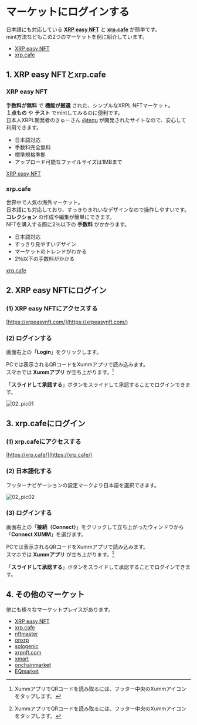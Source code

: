 # マーケットにログインする

日本語にも対応している **[XRP easy NFT](https://xrpeasynft.com/)** と **[xrp.cafe](https://xrp.cafe/)** が簡単です。  
mint方法などもこの2つのマーケットを例に紹介しています。

- [XRP easy NFT](https://xrpeasynft.com/)
- [xrp.cafe](https://xrp.cafe/)


<a id="02_01"></a>
## 1. XRP easy NFTとxrp.cafe

### XRP easy NFT

**手数料が無料** で **機能が厳選** された、シンプルなXRPL NFTマーケット。  
**１点もの** や **テスト** でmintしてみるのに便利です。  
日本人XRPL開発者のきゅーさん [@tequ](https://twitter.com/_TeQu_) が開発されたサイトなので、安心して利用できます。

- 日本語対応
- 手数料完全無料
- 標準規格準拠
- アップロード可能なファイルサイズは1MBまで

[XRP easy NFT](https://xrpeasynft.com/)

### xrp.cafe

世界中で人気の海外マーケット。  
日本語にも対応しており、すっきりきれいなデザインなので操作しやすいです。  
**コレクション** の作成や編集が簡単にできます。  
NFTを購入する際に2％以下の **手数料** がかかります。

- 日本語対応
- すっきり見やすいデザイン
- マーケットのトレンドがわかる
- 2％以下の手数料がかかる

[xrp.cafe](https://xrp.cafe/)


<a id="02_02"></a>
## 2. XRP easy NFTにログイン

### (1) XRP easy NFTにアクセスする
[https://xrpeasynft.com/](https://xrpeasynft.com/)

### (2) ログインする

画面右上の「**Login**」をクリックします。

PCでは表示されるQRコードをXummアプリで読み込みます。  
スマホでは **Xummアプリ** が立ち上がります。[^1]

「**スライドして承認する**」ボタンをスライドして承認することでログインできます。

[^1]: XummアプリでQRコードを読み取るには、フッター中央のXummアイコンをタップします。

<img className="solo" src="/manual_pic/02_pic01.png" alt="02_pic01" />


<a id="02_03"></a>
## 3. xrp.cafeにログイン

### (1) xrp.cafeにアクセスする
[https://xrp.cafe/](https://xrp.cafe/)


### (2) 日本語化する

フッターナビゲーションの設定マークより日本語を選択できます。

<img className="" src="/manual_pic/02_pic02.png" alt="02_pic02" />

### (3) ログインする

画面右上の「**接続（Connect）**」をクリックして立ち上がったウィンドウから「**Connect XUMM**」を選びます。

PCでは表示されるQRコードをXummアプリで読み込みます。  
スマホでは **Xummアプリ** が立ち上がります。[^1]

「**スライドして承認する**」ボタンをスライドして承認することでログインできます。


<a id="02_04"></a>
## 4. その他のマーケット

他にも様々なマーケットプレイスがあります。

- [XRP easy NFT](https://xrpeasynft.com/)
- [xrp.cafe](https://xrp.cafe/)
- [nftmaster](https://nftmaster.com/)
- [onxrp](https://nft.onxrp.com/)
- [sologenic](https://sologenic.org/)
- [xrpnft.com](https://xrpnft.com/)
- [xmart](https://xmart.art/)
- [onchainmarket](https://onchainmarketplace.net/)
- [EQmarket](https://equilibrium-games.com/marketplace)
